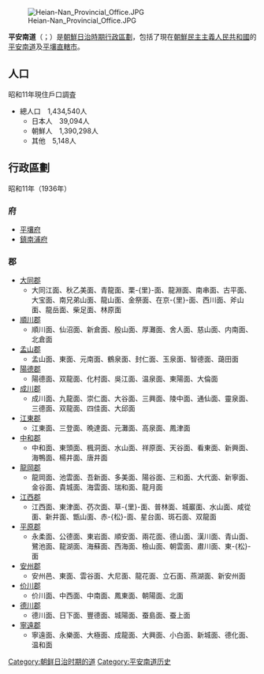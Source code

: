 {{Infobox Former Subdivision
|native_name = 
|conventional_long_name = 平安南道
|common_name = 平南
|subdivision = [[道|道]]
|nation = [[朝鲜总督府|朝鲜总督府]]
|year_start = 1910年
|event_start = 
|date_start = 
|year_end = 1945年
|event_end = 
|date_end = 
|p1 = 平安道
|flag_p1 = Flag of Korea (1899).svg
|s1 = 平安南道
|flag_s1 = Flag of the Soviet Union (1936-1955).svg
|image_flag = 
|image_coat = 
|image_map = Heian-nan Prefecture (August 15, 1945).png
|image_map_caption = 
|capital = [[平壤市|平壤府]]
|common_languages       =
|stat_year1             = 1940年
|stat_area1             = 14939.25
|stat_pop1              = 1662316
|political_subdiv = 2府、14郡
|today = {{DPRK}}[[平壤市|平壤市]]、[[平安南道|平安南道]]
}}
[[File:Heian-Nan_Provincial_Office.JPG|thumb]]

'''平安南道'''（{{jpn|j=平安南道|hg=へいあんなんどう|rm=Heiannan-dō}}；{{kor|k=평안남도|hj=平安南道|rm=Pyeongannam-do}}）是[[朝鮮日治時期行政區劃|朝鮮日治時期行政區劃]]，包括了現在[[朝鮮民主主義人民共和國|朝鮮民主主義人民共和國]]的[[平安南道|平安南道]]及[[平壤直轄市|平壤直轄市]]。

==人口==
昭和11年現住戶口調査
*總人口　1,434,540人
**日本人　39,094人
**朝鮮人　1,390,298人
**其他　5,148人

==行政區劃==
昭和11年（1936年）
===府===
*[[平壤市|平壤府]]
*[[南浦市|鎮南浦府]]

===郡===
*[[大同郡|大同郡]]
**大同江面、秋乙美面、青龍面、栗-{里}-面、龍淵面、南串面、古平面、大宝面、南兄弟山面、龍山面、金祭面、在京-{里}-面、西川面、斧山面、龍岳面、柴足面、林原面
*[[順川市|順川郡]]
**順川面、仙沼面、新倉面、殷山面、厚灘面、舍人面、慈山面、内南面、北倉面
*[[孟山郡|孟山郡]]
**孟山面、東面、元南面、鶴泉面、封仁面、玉泉面、智德面、藹田面
*[[陽德郡|陽德郡]]
**陽德面、双龍面、化村面、吳江面、温泉面、東陽面、大倫面
*[[成川郡|成川郡]]
**成川面、九龍面、崇仁面、大谷面、三興面、陵中面、通仙面、靈泉面、三德面、双龍面、四佳面、大邱面
*[[江東郡|江東郡]]
**江東面、三登面、晩達面、元灘面、高泉面、鳳津面
*[[中和郡|中和郡]]
**中和面、東頭面、楓洞面、水山面、祥原面、天谷面、看東面、新興面、海鴨面、楊井面、唐井面
*[[龍岡郡|龍岡郡]]
**龍岡面、池雲面、吾新面、多美面、陽谷面、三和面、大代面、新寧面、金谷面、貴城面、海雲面、瑞和面、龍月面
*[[江西郡|江西郡]]
**江西面、東津面、芿次面、草-{里}-面、普林面、城巖面、水山面、咸從面、新井面、甑山面、赤-{松}-面、星台面、斑石面、双龍面
*[[平原郡|平原郡]]
**永柔面、公德面、東岩面、順安面、兩花面、德山面、漢川面、青山面、鷺池面、龍湖面、海蘇面、西海面、檢山面、朝雲面、肅川面、東-{松}-面
*[[安州郡|安州郡]]
**安州邑、東面、雲谷面、大尼面、龍花面、立石面、燕湖面、新安州面
*[[价川市|价川郡]]
**价川面、中西面、中南面、鳳東面、朝陽面、北面
*[[德川市|德川郡]]
**德川面、日下面、豐德面、城陽面、蚕島面、蚕上面
*[[寧遠郡|寧遠郡]]
**寧遠面、永樂面、大極面、成龍面、大興面、小白面、新城面、德化面、温和面

{{日本海外领地行政区划}}

[[Category:朝鲜日治时期的道|Category:朝鲜日治时期的道]]
[[Category:平安南道历史|Category:平安南道历史]]